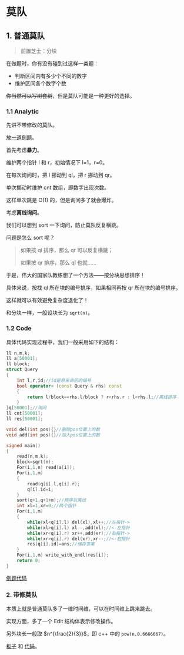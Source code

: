 # 莫队

## 1. 普通莫队

> 前置芝士：分块

在做题时，你有没有碰到过这样一类题：

- 判断区间内有多少个不同的数字
- 维护区间各个数字个数

~~你当然可以写树套树~~，但是莫队可能是一种更好的选择。

### 1.1 Analytic

先讲不带修改的莫队。

放[一道例题](https://www.luogu.com.cn/problem/P2709)。

首先考虑**暴力**。

维护两个指针 l 和 r，初始情况下 l=1，r=0。

在每次询问时，把 l 挪动到 ql，把 r 挪动到 qr。

单次挪动时维护 cnt 数组，即数字出现次数。

这样单次跳是 O(1) 的，但是询问多了就会爆炸。

考虑**离线询问**。

我们可以想到 sort 一下询问，防止莫队反复横跳。

问题是怎么 sort 呢？

> 如果按 ql 排序，那么 qr 可以反复横跳；
>
> 如果按 qr 排序，那么 ql 也就……

于是，伟大的国家队教练想了一个方法——按分块思想排序！

具体来说，按找 ql 所在块的编号排序，如果相同再按 qr 所在块的编号排序。

这样就可以有效避免复杂度退化了！

和分块一样，一般设块长为 ```sqrt(n)```。

### 1.2 Code

具体代码实现过程中，我们一般采用如下的结构：

```cpp
ll n,m,k;
ll a[50001];
ll block;
struct Query
{
	int l,r,id;//id是原来询问的编号
	bool operator< (const Query & rhs) const
	{
		return l/block==rhs.l/block ? r<rhs.r : l<rhs.l;//离线排序
	}
}q[50001];//询问
ll cnt[50001];
ll res[50001];

void del(int pos){}//删除pos位置上的数
void add(int pos){}//加入pos位置上的数

signed main()
{
	read(n,m,k);
	block=sqrt(n);
	For(i,1,n) read(a[i]);
	For(i,1,m)
	{
		read(q[i].l,q[i].r);
		q[i].id=i;
	}
	sort(q+1,q+1+m);//排序以离线
	int xl=1,xr=0;//两个指针
	For(i,1,m)
	{
		while(xl<q[i].l) del(xl),xl++;//左指针->
		while(xl>q[i].l) xl--,add(xl);//<-左指针
		while(xr<q[i].r) xr++,add(xr);//右指针->
		while(xr>q[i].r) del(xr),xr--;//<-右指针
		res[q[i].id]=ans;//储存答案
	}
	For(i,1,m) write_with_endl(res[i]);
	return 0;
}
```



[例题代码](https://www.luogu.com.cn/paste/4sytqmq3)

### 2. 带修莫队

本质上就是普通莫队多了一维时间维，可以在时间维上跳来跳去。

实现方面，多了一个 Edit 结构体表示修改操作。

另外块长一般取 $n^{\frac{2}{3}}$，即 c++ 中的 ```pow(n,0.6666667)```。

[板子](https://www.luogu.com.cn/problem/P1903) 和 [代码](https://www.luogu.com.cn/paste/nx8q3p07)。

